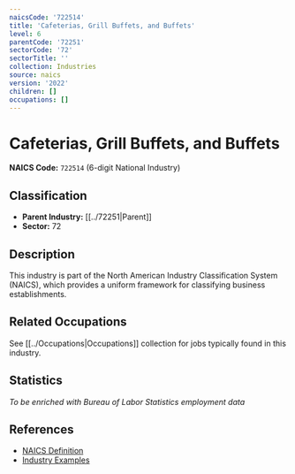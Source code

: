 ```yaml
---
naicsCode: '722514'
title: 'Cafeterias, Grill Buffets, and Buffets'
level: 6
parentCode: '72251'
sectorCode: '72'
sectorTitle: ''
collection: Industries
source: naics
version: '2022'
children: []
occupations: []
---
```

# Cafeterias, Grill Buffets, and Buffets

**NAICS Code:** `722514` (6-digit National Industry)

## Classification

- **Parent Industry:** [[../72251|Parent]]
- **Sector:** 72

## Description

This industry is part of the North American Industry Classification System (NAICS), which provides a uniform framework for classifying business establishments.

## Related Occupations

See [[../Occupations|Occupations]] collection for jobs typically found in this industry.

## Statistics

*To be enriched with Bureau of Labor Statistics employment data*

## References

- [NAICS Definition](https://www.census.gov/naics/)
- [Industry Examples](https://www.census.gov/naics/2022NAICS/)
